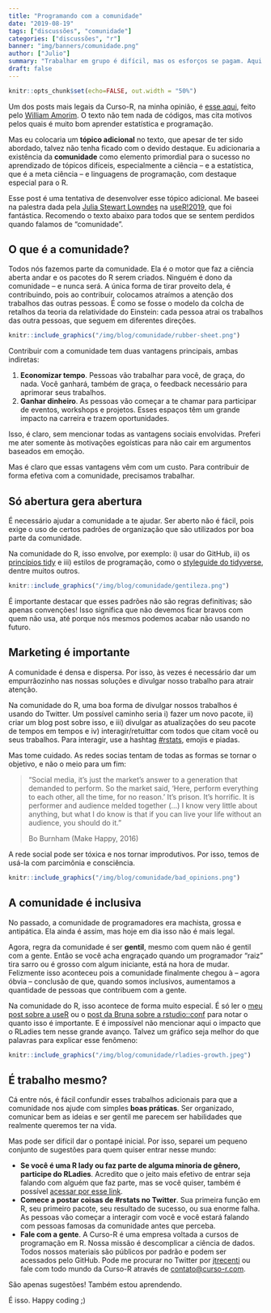 ```yaml
---
title: "Programando com a comunidade"
date: "2019-08-19"
tags: ["discussões", "comunidade"]
categories: ["discussões", "r"]
banner: "img/banners/comunidade.png"
author: ["Julio"]
summary: "Trabalhar em grupo é difícil, mas os esforços se pagam. Aqui discuto alguns aspectos importantes para tirar proveito da melhor parte do R: a comunidade (Imagem de Allison Holst)."
draft: false
---
```


```r
knitr::opts_chunk$set(echo=FALSE, out.width = "50%")
```

Um dos posts mais legais da Curso-R, na minha opinião, é [esse aqui](https://www.curso-r.com/blog/2017-12-09-estatistica-e-programacao/), feito pelo [William Amorim](https://www.curso-r.com/author/william/). O texto não tem nada de códigos, mas cita motivos pelos quais é muito bom aprender estatística e programação.

Mas eu colocaria um __tópico adicional__ no texto, que apesar de ter sido abordado, talvez não tenha ficado com o devido destaque. Eu adicionaria a existência da **comunidade** como elemento primordial para o sucesso no aprendizado de tópicos difíceis, especialmente a ciência -- e a estatística, que é a meta ciência -- e linguagens de programação, com destaque especial para o R.

Esse post é uma tentativa de desenvolver esse tópico adicional. Me baseei na palestra dada pela [Julia Stewart Lowndes](https://www.youtube.com/watch?v=Z8PqwFPqn6Y) na [useR!2019](http://user2019.r-project.org/), que foi fantástica. Recomendo o texto abaixo para todos que se sentem perdidos quando falamos de "comunidade".

## O que é a comunidade?

Todos nós fazemos parte da comunidade. Ela é o motor que faz a ciência aberta andar e os pacotes do R serem criados. Ninguém é dono da comunidade -- e nunca será. A única forma de tirar proveito dela, é contribuindo, pois ao contribuir, colocamos atraímos a atenção dos trabalhos das outras pessoas. É como se fosse o modelo da colcha de retalhos da teoria da relatividade do Einstein: cada pessoa atrai os trabalhos das outra pessoas, que seguem em diferentes direções.

```r
knitr::include_graphics("/img/blog/comunidade/rubber-sheet.png")
```

Contribuir com a comunidade tem duas vantagens principais, ambas indiretas:

1. __Economizar tempo__. Pessoas vão trabalhar para você, de graça, do nada. Você ganhará, também de graça, o feedback necessário para aprimorar seus trabalhos.
1. __Ganhar dinheiro__. As pessoas vão começar a te chamar para participar de eventos, workshops e projetos. Esses espaços têm um grande impacto na carreira e trazem oportunidades.

Isso, é claro, sem mencionar todas as vantagens sociais envolvidas. Preferi me ater somente às motivações egoísticas para não cair em argumentos baseados em emoção.

Mas é claro que essas vantagens vêm com um custo. Para contribuir de forma efetiva com a comunidade, precisamos trabalhar.

## Só abertura gera abertura

É necessário ajudar a comunidade a te ajudar. Ser aberto não é fácil, pois exige o uso de certos padrões de organização que são utilizados por boa parte da comunidade. 

Na comunidade do R, isso envolve, por exemplo: i) usar do GitHub, ii) os [princípios tidy](https://tidyverse.tidyverse.org/articles/manifesto.html) e iii) estilos de programação, como o [styleguide do tidyverse](https://style.tidyverse.org), dentre muitos outros. 

```r
knitr::include_graphics("/img/blog/comunidade/gentileza.png")
```

É importante destacar que esses padrões não são regras definitivas; são apenas convenções! Isso significa que não devemos ficar bravos com quem não usa, até porque nós mesmos podemos acabar não usando no futuro.

## Marketing é importante

A comunidade é densa e dispersa. Por isso, às vezes é necessário dar um empurrãozinho nas nossas soluções e divulgar nosso trabalho para atrair atenção.

Na comunidade do R, uma boa forma de divulgar nossos trabalhos é usando do Twitter. Um possível caminho seria i) fazer um novo pacote, ii) criar um blog post sobre isso, e iii) divulgar as atualizações do seu pacote de tempos em tempos e iv) interagir/retuittar com todos que citam você ou seus trabalhos. Para interagir, use a hashtag [#rstats](), emojis e piadas.

Mas tome cuidado. As redes socias tentam de todas as formas se tornar o objetivo, e não o meio para um fim:

> "Social media, it's just the market's answer to a generation that demanded to perform. So the market said, 'Here, perform everything to each other, all the time, for no reason.' It's prison. It's horrific. It is performer and audience melded together (...) I know very little about anything, but what I do know is that if you can live your life without an audience, you should do it."
> 
> Bo Burnham (Make Happy, 2016)

A rede social pode ser tóxica e nos tornar improdutivos. Por isso, temos de usá-la com parcimônia e consciência.

```r
knitr::include_graphics("/img/blog/comunidade/bad_opinions.png")
```

## A comunidade é inclusiva

No passado, a comunidade de programadores era machista, grossa e antipática. Ela ainda é assim, mas hoje em dia isso não é mais legal.

Agora, regra da comunidade é ser __gentil__, mesmo com quem não é gentil com a gente. Então se você acha engraçado quando um programador "raiz" tira sarro ou é grosso com algum iniciante, está na hora de mudar. Felizmente isso aconteceu pois a comunidade finalmente chegou à -- agora óbvia -- conclusão de que, quando somos inclusivos, aumentamos a quantidade de pessoas que contribuem com a gente.

Na comunidade do R, isso acontece de forma muito especial. É só ler o [meu post sobre a useR](https://www.curso-r.com/blog/2019-07-14-user2019/) ou o [post da Bruna sobre a rstudio::conf](https://www.curso-r.com/blog/2019-01-30-rconf/) para notar o quanto isso é importante. E é impossível não mencionar aqui o impacto que o RLadies tem nesse grande avanço. Talvez um gráfico seja melhor do que palavras para explicar esse fenômeno:

```r
knitr::include_graphics("/img/blog/comunidade/rladies-growth.jpeg")
```

## É trabalho mesmo?

Cá entre nós, é fácil confundir esses trabalhos adicionais para que a comunidade nos ajude com simples __boas práticas__. Ser organizado, comunicar bem as ideias e ser gentil me parecem ser habilidades que realmente queremos ter na vida.

Mas pode ser difícil dar o pontapé inicial. Por isso, separei um pequeno conjunto de sugestões para quem quiser entrar nesse mundo:

- __Se você é uma R lady ou faz parte de alguma minoria de gênero, participe do RLadies__. Acredito que o jeito mais efetivo de entrar seja falando com alguém que faz parte, mas se você quiser, também é possível [acessar por esse link](https://github.com/rladies/starter-kit/wiki).
- __Comece a postar coisas de #rstats no Twitter__. Sua primeira função em R, seu primeiro pacote, seu resultado de sucesso, ou sua enorme falha. As pessoas vão começar a interagir com você e você estará falando com pessoas famosas da comunidade antes que perceba.
- __Fale com a gente__. A Curso-R é uma empresa voltada a cursos de programação em R. Nossa missão é descomplicar a ciência de dados. Todos nossos materiais são públicos por padrão e podem ser acessados pelo GitHub. Pode me procurar no Twitter por [jtrecenti](https://twitter.com/jtrecenti) ou fale com todo mundo da Curso-R através de [contato@curso-r.com](mailto:contato@curso-r.com).

São apenas sugestões! Também estou aprendendo.

É isso. Happy coding ;)









